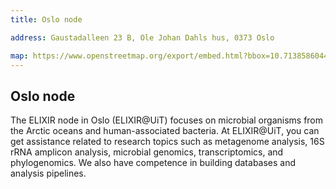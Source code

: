 ```yaml
---
title: Oslo node

address: Gaustadalleen 23 B, Ole Johan Dahls hus, 0373 Oslo

map: https://www.openstreetmap.org/export/embed.html?bbox=10.713858604431154%2C59.94189263137739%2C10.721787214279175%2C59.94494751772754&layer=mapnik&marker=59.943420109736714%2C10.717822909355164
---
```





## **Oslo node**
The ELIXIR node in Oslo (ELIXIR@UiT) focuses on microbial organisms from the Arctic oceans and human-associated bacteria. At ELIXIR@UiT, you can get assistance related to research topics such as metagenome analysis, 16S rRNA amplicon analysis, microbial genomics, transcriptomics, and phylogenomics. We also have competence in building databases and analysis pipelines.

